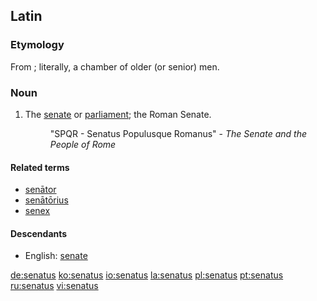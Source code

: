 ==Latin==

===Etymology===
From {{term|senex||old|lang=la}}; literally, a chamber of older (or senior) men.

===Noun===
{{la-noun|senātus|senatus|senātūs|m|fourth}}

# The [[senate]] or [[parliament]]; the Roman Senate.
#: "SPQR - Senatus Populusque Romanus" - ''The Senate and the People of Rome''

====Related terms====
*[[senator#Latin|senātor]]
*[[senatorius|senātōrius]]
*[[senex]]

====Descendants====
*English: [[senate]]

[[de:senatus]]
[[ko:senatus]]
[[io:senatus]]
[[la:senatus]]
[[pl:senatus]]
[[pt:senatus]]
[[ru:senatus]]
[[vi:senatus]]
